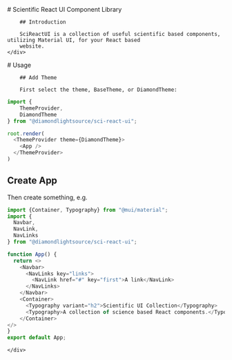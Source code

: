 
<Meta title="Introduction" />

<div className="sb-container">
    <div className='sb-section-title'>
        # Scientific React UI Component Library

        ## Introduction

        SciReactUI is a collection of useful scientific based components, utilizing Material UI, for your React based
        website.
    </div>
</div>
<div className="sb-container">
    <div className='sb-section-title'>
        # Usage

        ## Add Theme

        First select the theme, BaseTheme, or DiamondTheme:

```js
import {
    ThemeProvider,
	DiamondTheme
} from "@diamondlightsource/sci-react-ui";

root.render(
  <ThemeProvider theme={DiamondTheme}>
    <App />
  </ThemeProvider>
)
```

## Create App

Then create something, e.g.

```js
import {Container, Typography} from "@mui/material";
import {
  Navbar,
  NavLink,
  NavLinks
} from "@diamondlightsource/sci-react-ui";

function App() {
  return <>
    <Navbar>
      <NavLinks key="links">
        <NavLink href="#" key="first">A link</NavLink>
      </NavLinks>
    </Navbar>
    <Container>
      <Typography variant="h2">Scientific UI Collection</Typography>
      <Typography>A collection of science based React components.</Typography>
    </Container>
</>
}
export default App;
```

    </div>
</div>
